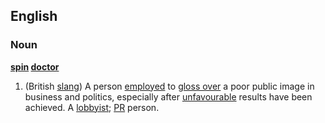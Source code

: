 ==English==
===Noun===
'''[[spin]] [[doctor]]'''

# (British [[slang]]) A person [[employed]] to [[gloss over]] a poor public image in business and politics, especially after [[unfavourable]] results have been achieved. A [[lobbyist]]; [[PR]] person.